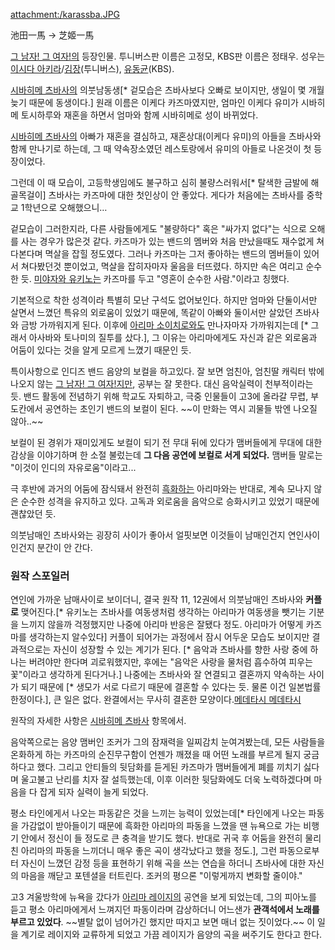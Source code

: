 attachment:/karassba.JPG

池田一馬 → 芝姬一馬

[[그 남자! 그 여자!]]의 등장인물. 투니버스판 이름은 고정모, KBS판 이름은 정태우.
성우는 [[이시다 아키라]]/[[김장(성우)|김장]](투니버스), [[유동균]](KBS).

[[시바히메 츠바사]]의 의붓남동생[* 겉모습은 츠바사보다 오빠로 보이지만, 생일이 몇 개월 늦기 때문에 동생이다.] 원래 이름은 이케다 카즈마였지만, 엄마인 이케다 유미가 시바히메 토시하루와 재혼을 하면서 엄마와 함께 시바히메로 성이 바뀌었다.

[[시바히메 츠바사]]의 아빠가 재혼을 결심하고, 재혼상대(이케다 유미)의 아들을 츠바사와 함께 만나기로 하는데, 그 때 약속장소였던 레스토랑에서 유미의 아들로 나온것이 첫 등장이었다.

그런데 이 때 모습이, 고등학생임에도 불구하고 심히 불량스러워서[* 탈색한 금발에 해골목걸이] 츠바사는 카즈마에 대한 첫인상이 안 좋았다. 게다가 처음에는 츠바사를 중학교 1학년으로 오해했으니…

겉모습이 그러한지라, 다른 사람들에게도 "불량하다" 혹은 "싸가지 없다"는 식으로 오해를 사는 경우가 많은것 같다. 카즈마가 있는 밴드의 멤버와 처음 만났을때도 재수없게 쳐다본다며 멱살을 잡힐 정도였다. 그러나 카즈마는 그저 좋아하는 밴드의 멤버들이 있어서 쳐다봤던것 뿐이었고, 멱살을 잡히자마자 울음을 터뜨렸다. 하지만 속은 여리고 순수한 듯. [[미야자와 유키노]]는 카즈마를 두고 "영혼이 순수한 사람."이라고 칭했다. 

기본적으로 착한 성격이라 특별히 모난 구석도 없어보인다. 하지만 엄마와 단둘이서만 살면서 느꼈던 특유의 외로움이 있었기 때문에, 똑같이 아빠와 둘이서만 살았던 츠바사와 금방 가까워지게 된다. 이후에 [[아리마 소이치로]]와도 만나자마자 가까워지는데 [* 그래서 아사바와 토나미의 질투를 샀다.], 그 이유는 아리마에게도 자신과 같은 외로움과 어둠이 있다는 것을 알게 모르게 느꼈기 때문인 듯.

특이사항으로 인디즈 밴드 음양의 보컬을 하고있다. 잘 보면 엄친아, 엄친딸 캐릭터 밖에 나오지 않는 [[그 남자! 그 여자!]]지만, 공부는 잘 못한다. 대신 음악실력이 천부적이라는 듯. 밴드 활동에 전념하기 위해 학교도 자퇴하고, 극중 인물들이 고3에 올라갈 무렵, 부도칸에서 공연하는 초인기 밴드의 보컬이 된다. ~~이 만화는 역시 괴물들 밖엔 나오질 않아..~~
 
보컬이 된 경위가 재미있게도 보컬이 되기 전 무대 뒤에 있다가 맴버들에게 무대에 대한 감상을 이야기하며 한 소절 불렀는데 '''그 다음 공연에 보컬로 서게 되었다.''' 맴버들 말로는 "이것이 인디의 자유로움"이라고...

극 후반에 과거의 어둠에 잠식돼서 완전히 [[흑화]]하는 아리마와는 반대로, 계속 모나지 않은 순수한 성격을 유지하고 있다. 고독과 외로움을 음악으로 승화시키고 있었기 때문에 괜찮았던 듯.

의붓남매인 츠바사와는 굉장히 사이가 좋아서 얼핏보면 이것들이 남매인건지 연인사이인건지 분간이 안 간다.

=== 원작 스포일러 ===
연인에 가까운 남매사이로 보이더니, 결국 원작 11, 12권에서 의붓남매인 츠바사와 '''커플로''' 맺어진다.[* 유키노는 츠바사를 여동생처럼 생각하는 아리마가 여동생을 뺏기는 기분을 느끼지 않을까 걱정했지만 나중에 아리마 반응은 잘됐다 정도. 아리마가 어떻게 카즈마를 생각하는지 알수있다] 커플이 되어가는 과정에서 잠시 어두운 모습도 보이지만 결과적으로는 자신이 성장할 수 있는 계기가 된다. [* 음악과 츠바사를 향한 사랑 중에 하나는 버려야만 한다며 괴로워했지만, 후에는 "음악은 사랑을 물처럼 흡수하여 피우는 꽃"이라고 생각하게 된다거나.]
나중에는 츠바사와 잘 연결되고 결혼까지 약속하는 사이가 되기 때문에 [* 생모가 서로 다르기 때문에 결혼할 수 있다는 듯. 물론 이건 일본법률 한정이다.], 큰 일은 없다. 완결에서는 무사히 결혼한 모양이다.[[메데타시 메데타시]]

원작의 자세한 사항은 [[시바히메 츠바사]] 항목에서.

음악쪽으로는 음양 맴버인 조커가 그의 잠재력을 일찌감치 눈여겨봤는데, 모든 사람들을 온화하게 하는 카즈마의 순진무구함이 언젠가 깨졌을 때 어떤 노래를 부르게 될지 궁금하다고 했다. 그리고 안티들의 뒷담화를 듣게된 카즈마가 맴버들에게 폐를 끼치기 싫다며 울고불고 난리를 치자 잘 설득했는데, 이후 이러한 뒷담화에도 더욱 노력하겠다며 마음을 다 잡게 되자 실력이 늘게 되었다. 

평소 타인에게서 나오는 파동같은 것을 느끼는 능력이 있었는데[* 타인에게 나오는 파동을 가감없이 받아들이기 때문에 흑화한 아리마의 파동을 느꼈을 땐 뉴욕으로 가는 비행기 안에서 정신이 들 정도로 큰 충격을 받기도 했다. 반대로 귀국 후 어둠을 완전히 물리친 아리마의 파동을 느끼더니 매우 좋은 곡이 생각났다고 했을 정도.], 그런 파동으로부터 자신이 느꼈던 감정 등을 표현하기 위해 곡을 쓰는 연습을 하더니 츠바사에 대한 자신의 마음을 깨닫고 포텐셜을 터트린다. 조커의 평으론 "이렇게까지 변화할 줄이야."

고3 겨울방학에 뉴욕을 갔다가 [[아리마 레이지]]의 공연을 보게 되었는데, 그의 피아노를 듣고 평소 아리마에게서 느껴지던 파동이라며 감상하더니 어느샌가 '''관객석에서 노래를 부르고 있었다'''. ~~별탈 없이 넘어가긴 했지만 따지고 보면 매너 없는 짓이었다.~~ 이 일을 계기로 레이지와 교류하게 되었고 가끔 레이지가 음양의 곡을 써주기도 한다고 한다.
